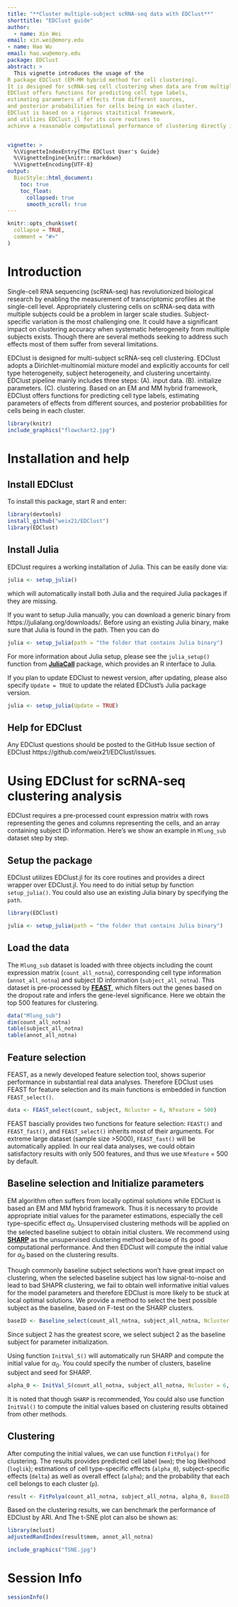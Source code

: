 ```yaml
---
title: "**Cluster multiple-subject scRNA-seq data with EDClust**"
shorttitle: "EDClust guide"
author:
  - name: Xin Wei
email: xin.wei@emory.edu
- name: Hao Wu
email: hao.wu@emory.edu
package: EDClust
abstract: >
  This vignette introduces the usage of the 
R package EDClust (EM-MM hybrid method for cell clustering). 
It is designed for scRNA-seq cell clustering when data are from multiple subjects.
EDClust offers functions for predicting cell type labels, 
estimating parameters of effects from different sources, 
and posterior probabilities for cells being in each cluster.
EDClust is based on a rigorous staitstical framework, 
and utilizes EDClust.jl for its core routines to 
achieve a reasonable computational performance of clustering directly in R.


vignette: >
  %\VignetteIndexEntry{The EDClust User's Guide}
  %\VignetteEngine{knitr::rmarkdown}
  %\VignetteEncoding{UTF-8}
output:
  BiocStyle::html_document:
    toc: true
    toc_float:
      collapsed: true
      smooth_scroll: true
---
```



\tableofContents

```r
knitr::opts_chunk$set(
  collapse = TRUE,
  comment = "#>"
)
```

# Introduction

Single-cell RNA sequencing (scRNA-seq) has revolutionized biological research by 
enabling the measurement of transcriptomic profiles at the single-cell level. 
Appropriately clustering cells on scRNA-seq data with multiple subjects could be
a problem in larger scale studies.
Subject-specific variation is the most challenging one.
It could have a significant impact on clustering accuracy when
systematic heterogeneity from multiple subjects exists. 
Though there are several methods seeking to address such effects 
most of them suffer from several limitations.

EDClust is designed for multi-subject scRNA-seq cell clustering.
EDClust adopts a Dirichlet-multinomial mixture model and explicitly accounts for cell type heterogeneity, 
subject heterogeneity, and clustering uncertainty. 
EDClust pipeline mainly includes three steps: (A). input data. (B). initialize parameters. (C). clustering. 
Based on an EM and MM hybrid framework, EDClust offers functions for predicting cell type labels, 
estimating parameters of effects from different sources, and posterior probabilities for cells being in each cluster.

```r
library(knitr)
include_graphics("flowchart2.jpg")
```

# Installation and help

## Install EDClust
To install this package, start R and enter:

```r
library(devtools)
install_github("weix21/EDClust")
library(EDClust)
```

## Install Julia

EDClust requires a working installation of Julia. This can be easily done via:

```r
julia <- setup_julia() 
```

which will automatically install both Julia and the required Julia packages if they are missing. 

If you want to setup Julia manually, you can download a generic binary from https://julialang.org/downloads/. 
Before using an existing Julia binary, make sure that Julia is found in the path. Then you can do 

```r
julia <- setup_julia(path = "the folder that contains Julia binary") 
```

For more information about Julia setup, 
please see the `julia_setup()` function from [**JuliaCall**](https://github.com/Non-Contradiction/JuliaCall) package, 
which provides an R interface to Julia.

If you plan to update EDClust to newest version, after updating, please also specify `Update = TRUE` to update the related EDClust's Julia package version.

```r
julia <- setup_julia(Update = TRUE) 
```


## Help for EDClust

Any EDClust questions should be posted
to the GitHub Issue section of EDClust 
https://github.com/weix21/EDClust/issues.

# Using EDClust for scRNA-seq clustering analysis

EDClust requires a pre-processed count expression matrix with rows representing the genes and columns representing the cells, 
and an array containing subject ID information. 
Here's we show an example in `Mlung_sub` dataset step by step.

## Setup the package 

EDClust utilizes EDClust.jl for its core routines and provides a direct wrapper over EDClust.jl. 
You need to do initial setup by function `setup_julia()`. 
You could also use an existing Julia binary by specifying the `path`.

```r
library(EDClust)
```

```r
julia <- setup_julia(path = "the folder that contains Julia binary") 
```

## Load the data

The `Mlung_sub` dataset is loaded with three objects including the count expression matrix (`count_all_notna`), corresponding cell type information (`annot_all_notna`) and subject ID information (`subject_all_notna`). This dataset is pre-processed by [**FEAST**](https://github.com/suke18/FEAST), which filters out the genes based on the dropout rate and infers the gene-level significance. Here we obtain the top 500 features for clustering.

```r
data("Mlung_sub")
dim(count_all_notna)
table(subject_all_notna)
table(annot_all_notna)
```

## Feature selection

FEAST, as a newly developed feature selection tool, shows superior performance in substantial real data analyses. Therefore EDClust uses FEAST for feature selection and its main functions is embedded in function `FEAST_select()`.

```r
data <- FEAST_select(count, subject, Ncluster = 6, Nfeature = 500)
```

FEAST bascially provides two functions for feature selection: `FEAST()` and `FEAST_fast()`, and `FEAST_select()` inherits most of their arguments. For extreme large dataset (sample size >5000), `FEAST_fast()` will be automatically applied. In our real data analyses, we could obtain satisfactory results with only 500 features, and thus we use `Nfeature` = 500 by default.

## Baseline selection and Initialize parameters

EM algorithm often suffers from locally optimal solutions while EDClust is based an EM and MM hybrid framework. 
Thus it is necessary to provide appropriate initial values for the parameter estimations, 
especially the cell type-specific effect $\alpha_0$. 
Unsupervised clustering methods will be applied on the selected baseline subject to obtain initial clusters.
We recommend using  [**SHARP**](https://github.com/shibiaowan/SHARP)
as the unsupervised clustering method because of its good computational performance.
And then EDClust will compute the initial value for $\alpha_0$ based on the clustering results.

Though commonly baseline subject selections won't have great impact on clustering,
when the selected baseline subject has low signal-to-noise 
and lead to bad SHAPR clustering, 
we fail to obtain well informative initial values for the model parameters 
and therefore EDClust is more likely to be stuck at local optimal solutions. 
We provide a method to select the best possible subject as the baseline, 
based on F-test on the SHARP clusters.

```r
baseID <- Baseline_select(count_all_notna, subject_all_notna, Ncluster = 6)
```

Since subject 2 has the greatest score, 
we select subject 2 as the baseline subject for parameter initialization.

Using function `InitVal_S()` will automatically run SHARP and compute the initial value for $\alpha_0$.
You could specify the number of clusters, baseline subject and seed for SHARP.

```r
alpha_0 <- InitVal_S(count_all_notna, subject_all_notna, Ncluster = 6, ID = 2, seed = 2345) 
```

It is noted that though `SHARP` is recommended,
You could also use function `InitVal()` to 
compute the initial values based on clustering results obtained from other methods. 

## Clustering

After computing the initial values, we can use function `FitPolya()` for clustering. 
The results provides predicted cell label (`mem`); the log likelihood (`loglik`); 
estimations of cell type-specific effects (`alpha_0`), subject-specific effects (`delta`) as well as overall effect (`alpha`);
and the probability that each cell belongs to each cluster (`p`).

```r
result <- FitPolya(count_all_notna, subject_all_notna, alpha_0, BaseID = 2L)
```

Based on the clustering results, we can benchmark the performance of EDClust by ARI. 
And The t-SNE plot can also be shown as: 
  
```r
library(mclust)
adjustedRandIndex(result$mem, annot_all_notna)
```

```r
include_graphics("TSNE.jpg")
```

# Session Info
```r
sessionInfo()
```
